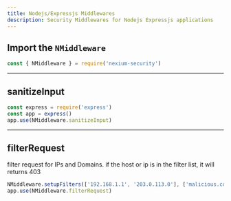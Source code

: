 ```yaml
---
title: Nodejs/Expressjs Middlewares
description: Security Middlewares for Nodejs Expressjs applications
---
```


## Import the `NMiddleware`

```js
const { NMiddleware } = require('nexium-security')
```

---

## sanitizeInput

```js
const express = require('express')
const app = express()
app.use(NMiddleware.sanitizeInput)
```

---

## filterRequest

filter request for IPs and Domains. if the host or ip is in the filter list, it will returns 403

```js
NMiddleware.setupFilters(['192.168.1.1', '203.0.113.0'], ['malicious.com', 'badactor.net'])
app.use(NMiddleware.filterRequest)
```
